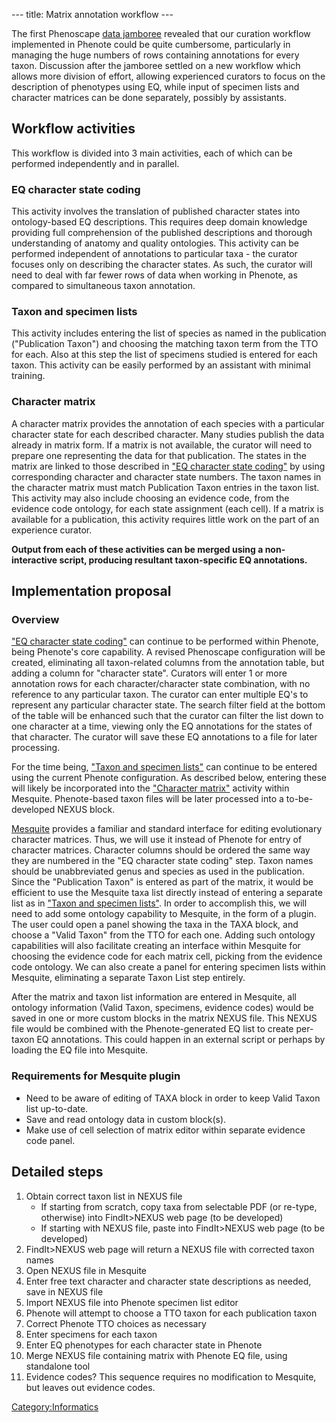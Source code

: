 ---
title: Matrix annotation workflow
---

The first Phenoscape [[Data Jamboree 1|data jamboree]] revealed that our curation workflow implemented in Phenote could be quite cumbersome, particularly in managing the huge numbers of rows containing annotations for every taxon.  Discussion after the jamboree settled on a new workflow which allows more division of effort, allowing experienced curators to focus on the description of phenotypes using EQ, while input of specimen lists and character matrices can be done separately, possibly by assistants.

==Workflow activities==
This workflow is divided into 3 main activities, each of which can be performed independently and in parallel.

===EQ character state coding===
This activity involves the translation of published character states into ontology-based EQ descriptions.  This requires deep domain knowledge providing full comprehension of the published descriptions and thorough understanding of anatomy and quality ontologies.  This activity can be performed independent of annotations to particular taxa - the curator focuses only on describing the character states.  As such, the curator will need to deal with far fewer rows of data when working in Phenote, as compared to simultaneous taxon annotation.

===Taxon and specimen lists===
This activity includes entering the list of species as named in the publication ("Publication Taxon") and choosing the matching taxon term from the TTO for each.  Also at this step the list of specimens studied is entered for each taxon.  This activity can be easily performed by an assistant with minimal training.

===Character matrix===
A character matrix provides the annotation of each species with a particular character state for each described character.  Many studies publish the data already in matrix form.  If a matrix is not available, the curator will need to prepare one representing the data for that publication.  The states in the matrix are linked to those described in [[#EQ character state coding|"EQ character state coding"]] by using corresponding character and character state numbers.  The taxon names in the character matrix must match Publication Taxon entries in the taxon list.  This activity may also include choosing an evidence code, from the evidence code ontology, for each state assignment (each cell).  If a matrix is available for a publication, this activity requires little work on the part of an experience curator.

'''Output from each of these activities can be merged using a non-interactive script, producing resultant taxon-specific EQ annotations.'''

==Implementation proposal==

===Overview===
[[#EQ character state coding|"EQ character state coding"]] can continue to be performed within Phenote, being Phenote's core capability.  A revised Phenoscape configuration will be created, eliminating all taxon-related columns from the annotation table, but adding a column for "character state".  Curators will enter 1 or more annotation rows for each character/character state combination, with no reference to any particular taxon.  The curator can enter multiple EQ's to represent any particular character state.  The search filter field at the bottom of the table will be enhanced such that the curator can filter the list down to one character at a time, viewing only the EQ annotations for the states of that character.  The curator will save these EQ annotations to a file for later processing.

For the time being, [[#Taxon and specimen lists|"Taxon and specimen lists"]] can continue to be entered using the current Phenote configuration.  As described below, entering these will likely be incorporated into the [[#Character matrix|"Character matrix"]] activity within Mesquite.  Phenote-based taxon files will be later processed into a to-be-developed NEXUS block.

[http://mesquiteproject.org/ Mesquite] provides a familiar and standard interface for editing evolutionary character matrices.  Thus, we will use it instead of Phenote for entry of character matrices.  Character columns should be ordered the same way they are numbered in the "EQ character state coding" step.  Taxon names should be unabbreviated genus and species as used in the publication.  Since the "Publication Taxon" is entered as part of the matrix, it would be efficient to use the Mesquite taxa list directly instead of entering a separate list as in [[#Taxon and specimen lists|"Taxon and specimen lists"]].  In order to accomplish this, we will need to add some ontology capability to Mesquite, in the form of a plugin.  The user could open a panel showing the taxa in the TAXA block, and choose a "Valid Taxon" from the TTO for each one.  Adding such ontology capabilities will also facilitate creating an interface within Mesquite for choosing the evidence code for each matrix cell, picking from the evidence code ontology.  We can also create a panel for entering specimen lists within Mesquite, eliminating a separate Taxon List step entirely.

After the matrix and taxon list information are entered in Mesquite, all ontology information (Valid Taxon, specimens, evidence codes) would be saved in one or more custom blocks in the matrix NEXUS file.  This NEXUS file would be combined with the Phenote-generated EQ list to create per-taxon EQ annotations.  This could happen in an external script or perhaps by loading the EQ file into Mesquite.

===Requirements for Mesquite plugin===
*Need to be aware of editing of TAXA block in order to keep Valid Taxon list up-to-date.
*Save and read ontology data in custom block(s).
*Make use of cell selection of matrix editor within separate evidence code panel.

==Detailed steps==
# Obtain correct taxon list in NEXUS file
#* If starting from scratch, copy taxa from selectable PDF (or re-type, otherwise) into FindIt>NEXUS web page (to be developed)
#* If starting with NEXUS file, paste into FindIt>NEXUS web page (to be developed)
# FindIt>NEXUS web page will return a NEXUS file with corrected taxon names
# Open NEXUS file in Mesquite
# Enter free text character and character state descriptions as needed, save in NEXUS file
# Import NEXUS file into Phenote specimen list editor
# Phenote will attempt to choose a TTO taxon for each publication taxon
# Correct Phenote TTO choices as necessary
# Enter specimens for each taxon
# Enter EQ phenotypes for each character state in Phenote
# Merge NEXUS file containing matrix with Phenote EQ file, using standalone tool
# Evidence codes?  This sequence requires no modification to Mesquite, but leaves out evidence codes.

[[Category:Informatics]]